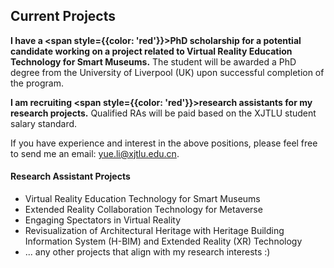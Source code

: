 ## Current Projects

**I have a <span style={{color: 'red'}}>PhD scholarship</span> for a potential candidate working on a project related to Virtual Reality Education Technology for Smart Museums.** The student will be awarded a PhD degree from the University of Liverpool (UK) upon successful completion of the program.

**I am recruiting <span style={{color: 'red'}}>research assistants</span> for my research projects.** Qualified RAs will be paid based on the XJTLU student salary standard.

If you have experience and interest in the above positions, please feel free to send me an email: yue.li@xjtlu.edu.cn. 

#### Research Assistant Projects

- Virtual Reality Education Technology for Smart Museums
- Extended Reality Collaboration Technology for Metaverse
- Engaging Spectators in Virtual Reality
- Revisualization of Architectural Heritage with Heritage Building Information System (H-BIM) and Extended Reality (XR) Technology
- ... any other projects that align with my research interests :)
